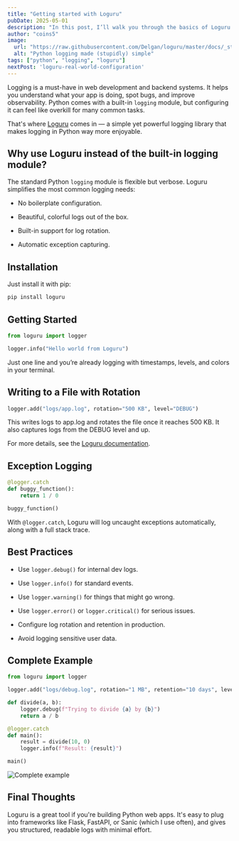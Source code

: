 ```yaml
---
title: "Getting started with Loguru"
pubDate: 2025-05-01
description: "In this post, I’ll walk you through the basics of Loguru and how to use it to level up your logging game."
author: "coins5"
image:
  url: "https://raw.githubusercontent.com/Delgan/loguru/master/docs/_static/img/logo.png"
  alt: "Python logging made (stupidly) simple"
tags: ["python", "logging", "loguru"]
nextPost: 'loguru-real-world-configuration'
---
```



Logging is a must-have in web development and backend systems. It helps you understand what your app is doing, spot bugs, and improve observability. Python comes with a built-in `logging` module, but configuring it can feel like overkill for many common tasks.

That's where [Loguru](https://github.com/Delgan/loguru) comes in — a simple yet powerful logging library that makes logging in Python way more enjoyable.

## Why use Loguru instead of the built-in logging module?

The standard Python `logging` module is flexible but verbose. Loguru simplifies the most common logging needs:

- No boilerplate configuration.

- Beautiful, colorful logs out of the box.

- Built-in support for log rotation.

- Automatic exception capturing.

## Installation

Just install it with pip:

```sh
pip install loguru
```

## Getting Started

```python
from loguru import logger

logger.info("Hello world from Loguru")
```

Just one line and you’re already logging with timestamps, levels, and colors in your terminal.

## Writing to a File with Rotation

```python
logger.add("logs/app.log", rotation="500 KB", level="DEBUG")
```

This writes logs to app.log and rotates the file once it reaches 500 KB. It also captures logs from the DEBUG level and up.

For more details, see the <a href="https://loguru.readthedocs.io/en/stable/overview.html#easier-file-logging-with-rotation-retention-compression" target="_blank" rel="noopener noreferrer">Loguru documentation</a>.

## Exception Logging

```python
@logger.catch
def buggy_function():
    return 1 / 0

buggy_function()
```

With `@logger.catch`, Loguru will log uncaught exceptions automatically, along with a full stack trace.

## Best Practices

- Use `logger.debug()` for internal dev logs.

- Use `logger.info()` for standard events.

- Use `logger.warning()` for things that might go wrong.

- Use `logger.error()` or `logger.critical()` for serious issues.

- Configure log rotation and retention in production.

- Avoid logging sensitive user data.

## Complete Example

```python
from loguru import logger

logger.add("logs/debug.log", rotation="1 MB", retention="10 days", level="DEBUG")

def divide(a, b):
    logger.debug(f"Trying to divide {a} by {b}")
    return a / b

@logger.catch
def main():
    result = divide(10, 0)
    logger.info(f"Result: {result}")

main()
```

<Image
  src={finalExample}
  alt="Complete example"
  decoding="async"
  loading="lazy"
  class="zoomable-image"
/>

## Final Thoughts

Loguru is a great tool if you're building Python web apps. It's easy to plug into frameworks like Flask, FastAPI, or Sanic (which I use often), and gives you structured, readable logs with minimal effort.


